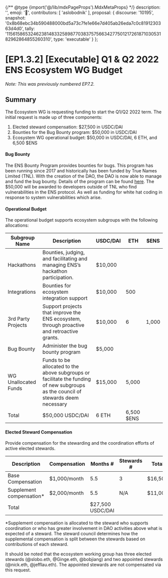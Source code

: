 {/** @type {import('@/lib/mdxPageProps').MdxMetaProps} */}
    description: '',
    emoji: '📗',
    contributors: [
        'aslobodnik'
    ],
    proposal: {
        discourse: '10195',
        snapshot: '0x8b68ebc34b590488000bd5a73c7fe1e66e7d405ab26eda7c0c8191230363d4d0',
        tally: '115615865324623814833258987703837575663427750121726187103053182962864855260310',
        type: 'executable'
    }
};

# [EP1.3.2] [Executable] Q1 & Q2 2022 ENS Ecosystem WG Budget

_Note: This was previously numbered EP7.2._

## Summary

The Ecosystem WG is requesting funding to start the Q1/Q2 2022 term. The initial request is made up of three components:

1. Elected steward compensation: $27,500 in USDC/DAI
2. Bounties for the Bug Bounty program: $50,000 in USDC/DAI
3. Ecosystem WG operational budget: $50,000 in USDC/DAI, 6 ETH, and 6,500 $ENS

#### Bug Bounty

The ENS Bounty Program provides bounties for bugs. This program has been running since 2017 and historically has been funded by True Names Limited (TNL). With the creation of the DAO, the DAO is now able to manage and fund the bug bounty. Details of the program can be found [here](https://docs.ens.domains/bug-bounty-program). The $50,000 will be awarded to developers outside of TNL who find vulnerabilities in the ENS protocol. As well as funding for white hat coding in response to system vulnerabilities which arise.

#### Operational Budget

The operational budget supports ecosystem subgroups with the following allocations:

| Subgroup Name        | Description                                                                                                                       | USDC/DAI | ETH        | $ENS  |
| -------------------- | --------------------------------------------------------------------------------------------------------------------------------- | -------- | ---------- | ----- |
| Hackathons           | Bounties, judging, and facilitating and managing ENS’s hackathon participation.                                                   | $10,000  |            |       |
| Integrations         | Bounties for ecosystem integration support                                                                                        | $10,000  | 500        |       |
| 3rd Party Projects   | Support projects that improve the ENS ecosystem, through proactive and retroactive grants.                                        | $10,000  | 6          | 1,000 |
| Bug Bounty           | Administer the bug bounty program                                                                                                 | $5,000   |            |       |
| WG Unallocated Funds | Funds to be allocated to the above subgroups or facilitate the funding of new subgroups as the council of stewards deem necessary | $15,000  | 5,000      |       |
| Total                | $50,000 USDC/DAI                                                                                                                  | 6 ETH    | 6,500 $ENS |       |

#### Elected Steward Compensation

Provide compensation for the stewarding and the coordination efforts of active elected stewards.

| Description               | Compensation | Months #         | Stewards # | Total   |
| ------------------------- | ------------ | ---------------- | ---------- | ------- |
| Base Compensation         | $1,000/month | 5.5              | 3          | $16,500 |
| Supplement compensation\* | $2,000/month | 5.5              | N/A        | $11,000 |
| Total                     |              | $27,500 USDC/DAI |            |         |

\*Supplement compensation is allocated to the steward who supports coordination or who has greater involvement in DAO activities above what is expected of a steward. The steward council determines how the supplemental compensation is split between the stewards based on contributions of each steward.

It should be noted that the ecosystem working group has three elected stewards (@slobo.eth, @Ginge.eth, @bobjiang) and two appointed stewards (@nick.eth, @jefflau.eth). The appointed stewards are not compensated via this request.